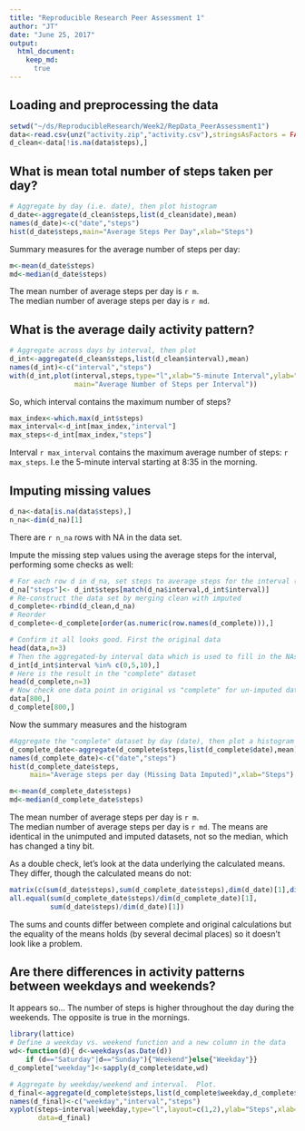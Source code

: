 ```yaml
---
title: "Reproducible Research Peer Assessment 1"
author: "JT"
date: "June 25, 2017"
output: 
  html_document:
    keep_md:
      true
---
```


## Loading and preprocessing the data

```r
setwd("~/ds/ReproducibleResearch/Week2/RepData_PeerAssessment1")
data<-read.csv(unz("activity.zip","activity.csv"),stringsAsFactors = FALSE)
d_clean<-data[!is.na(data$steps),]
```
## What is mean total number of steps taken per day?

```r
# Aggregate by day (i.e. date), then plot histogram
d_date<-aggregate(d_clean$steps,list(d_clean$date),mean)
names(d_date)<-c("date","steps")
hist(d_date$steps,main="Average Steps Per Day",xlab="Steps")
```

Summary measures for the average number of steps per day:
```r
m<-mean(d_date$steps)
md<-median(d_date$steps)
```

The mean number of average steps per day is `r m`.  
The median number of average steps per day is `r md`.  

## What is the average daily activity pattern?

``` r
# Aggregate across days by interval, then plot
d_int<-aggregate(d_clean$steps,list(d_clean$interval),mean)
names(d_int)<-c("interval","steps")
with(d_int,plot(interval,steps,type="l",xlab="5-minute Interval",ylab="Steps",
                main="Average Number of Steps per Interval"))
```

So, which interval contains the maximum number of steps?
```r
max_index<-which.max(d_int$steps)
max_interval<-d_int[max_index,"interval"]
max_steps<-d_int[max_index,"steps"]
```

Interval `r max_interval` contains the maximum average number of steps: `r max_steps`. I.e the 5-minute interval starting at 8:35 in the morning.

## Imputing missing values

```r
d_na<-data[is.na(data$steps),]
n_na<-dim(d_na)[1]
```

There are `r n_na` rows with NA in the data set.

Impute the missing step values using the average steps for the interval, performing some checks as well:

```r
# For each row d in d_na, set steps to average steps for the interval (stored in d_int)
d_na["steps"]<- d_int$steps[match(d_na$interval,d_int$interval)]
# Re-construct the data set by merging clean with imputed 
d_complete<-rbind(d_clean,d_na)
# Reorder
d_complete<-d_complete[order(as.numeric(row.names(d_complete))),]
```

``` r
# Confirm it all looks good. First the original data
head(data,n=3)
# Then the aggregated-by interval data which is used to fill in the NAs
d_int[d_int$interval %in% c(0,5,10),]
# Here is the result in the "complete" dataset
head(d_complete,n=3)
# Now check one data point in original vs "complete" for un-imputed data - looks good
data[800,]
d_complete[800,]
```

Now the summary measures and the  histogram
``` r
#Aggregate the "complete" dataset by day (date), then plot a histogram
d_complete_date<-aggregate(d_complete$steps,list(d_complete$date),mean)
names(d_complete_date)<-c("date","steps")
hist(d_complete_date$steps,
     main="Average steps per day (Missing Data Imputed)",xlab="Steps")

```

``` r
m<-mean(d_complete_date$steps)
md<-median(d_complete_date$steps)
```

The mean number of average steps per day is `r m`.  
The median number of average steps per day is `r md`. 
The means are identical in the unimputed and imputed datasets, not so the median, which has changed a tiny bit.

As a double check, let's look at the data underlying the calculated means.  They differ, though the calculated means do not:
``` r
matrix(c(sum(d_date$steps),sum(d_complete_date$steps),dim(d_date)[1],dim(d_complete_date)[1]),c(2,2))
all.equal(sum(d_complete_date$steps)/dim(d_complete_date)[1],
          sum(d_date$steps)/dim(d_date)[1])
```
The sums and counts differ between complete and original calculations but the equality of the means holds (by several decimal places) so it doesn't look like a problem.

## Are there differences in activity patterns between weekdays and weekends?

It appears so... The number of steps is higher throughout the day during the weekends.  The opposite is true in the mornings.
``` r
library(lattice)
# Define a weekday vs. weekend function and a new column in the data
wd<-function(d){ d<-weekdays(as.Date(d))
    if (d=="Saturday"|d=="Sunday"){"Weekend"}else{"Weekday"}}
d_complete["weekday"]<-sapply(d_complete$date,wd)

# Aggregate by weekday/weekend and interval.  Plot.
d_final<-aggregate(d_complete$steps,list(d_complete$weekday,d_complete$interval),mean)
names(d_final)<-c("weekday","interval","steps")
xyplot(steps~interval|weekday,type="l",layout=c(1,2),ylab="Steps",xlab="Interval",
       data=d_final)

```
